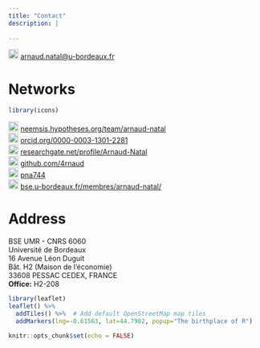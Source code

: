 ```yaml
---
title: "Contact"
description: |
  
---
```


| <img src="https://raw.githubusercontent.com/FortAwesome/Font-Awesome/master/svgs/solid/envelope.svg" width="20" height="20">  <arnaud.natal@u-bordeaux.fr>

# Networks

```r
library(icons)
```  

| <img src="https://raw.githubusercontent.com/jpswalsh/academicons/master/svg/openedition.svg" width="20" height="20"> [neemsis.hypotheses.org/team/arnaud-natal](https://www.neemsis.hypotheses.org/team/arnaud-natal) 
| <img src="https://raw.githubusercontent.com/jpswalsh/academicons/master/svg/orcid.svg" width="20" height="20"> [orcid.org/0000-0003-1301-2281](https://www.orcid.org/0000-0003-1301-2281)
| <img src="https://raw.githubusercontent.com/jpswalsh/academicons/master/svg/researchgate.svg" width="20" height="20"> [researchgate.net/profile/Arnaud-Natal](https://www.researchgate.net/profile/Arnaud-Natal)
| <img src="https://raw.githubusercontent.com/FortAwesome/Font-Awesome/master/svgs/brands/github.svg" width="20" height="20"> [github.com/4rnaud](https://www.github.com/4rnaud)
| <img src="https://raw.githubusercontent.com/jpswalsh/academicons/master/svg/ideas-repec.svg" width="20" height="20"> [pna744](https://ideas.repec.org/f/pna744.html)
| <img src="https://raw.githubusercontent.com/FortAwesome/Font-Awesome/master/svgs/solid/university.svg" width="20" height="20"> [bse.u-bordeaux.fr/membres/arnaud-natal/](https://www.bse.u-bordeaux.fr/membres/arnaud-natal/)

# Address

<p>BSE UMR - CNRS 6060<br>
Université de Bordeaux<br>
16 Avenue Léon Duguit<br>
Bât. H2 (Maison de l'économie)<br>
33608 PESSAC CEDEX, FRANCE<br>
**Office:** H2-208</p>



```r
library(leaflet)
leaflet() %>%
  addTiles() %>%  # Add default OpenStreetMap map tiles
  addMarkers(lng=-0.61563, lat=44.7982, popup="The birthplace of R")
```


```r
knitr::opts_chunk$set(echo = FALSE)
```